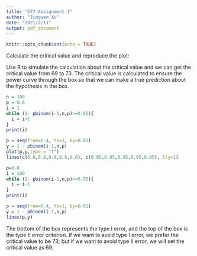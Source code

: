 ```yaml
---
title: "677 Assignment 1"
author: "Jingwen Xu"
date: "2021/2/11"
output: pdf_document
---
```


```r
knitr::opts_chunk$set(echo = TRUE)
```

Calculate the critical value and reproduce the plot:

Use R to simulate the calculation about the critical value and we can get the critical value from 69 to 73. The critical value is calculated to ensure the power curve through the box so that we can make a true prediction about the hypothesis in the box.

```r
n = 100
p = 0.6
i = 1
while (1- pbinom(i-1,n,p)>=0.05){
  i = i+1
}
print(i)

p = seq(from=0.4, to=1, by=0.01)
y = 1 - pbinom(i-1,n,p)
plot(p,y,type = "l")
lines(c(0.6,0.8,0.8,0.6,0.6), c(0.05,0.05,0.95,0.95,0.05), lty=1)

p=0.8
i = 100
while (1- pbinom(i-1,n,p)<=0.95){
  i = i-1
}
print(i)

p = seq(from=0.4, to=1, by=0.01)
y = 1 - pbinom(i-1,n,p)
lines(p,y)
```

The bottom of the box represents the type I error, and the top of the box is the type II error criterion. If we want to avoid type I error, we prefer the critical value to be 73; but if we want to avoid type II error, we will set the critical value as 69.